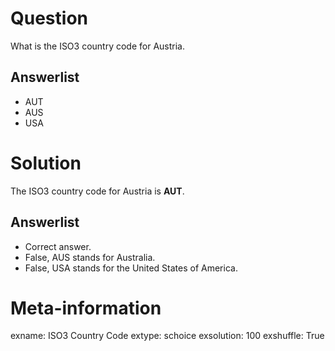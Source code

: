 Question
========
What is the ISO3 country code for Austria.

Answerlist
----------
* AUT
* AUS
* USA
    
Solution
========
The ISO3 country code for Austria is **AUT**.

Answerlist
----------
* Correct answer.
* False, AUS stands for Australia. 
* False, USA stands for the United States of America.
    

Meta-information
================
exname: ISO3 Country Code
extype: schoice
exsolution: 100
exshuffle: True
